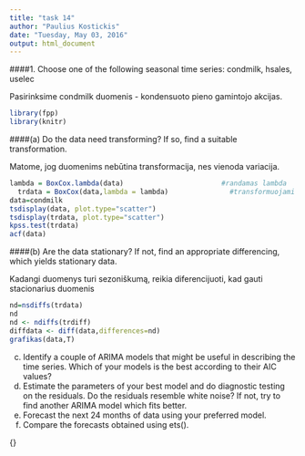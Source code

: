 ```yaml
---
title: "task 14"
author: "Paulius Kostickis"
date: "Tuesday, May 03, 2016"
output: html_document
---
```

####1. Choose one of the following seasonal time series: condmilk, hsales, uselec

Pasirinksime condmilk duomenis - kondensuoto pieno gamintojo akcijas.

```r
library(fpp)
library(knitr)

```


####(a) Do the data need transforming? If so, find a suitable transformation.

Matome, jog duomenims nebūtina transformacija, nes vienoda variacija. 

```r
lambda = BoxCox.lambda(data)                        #randamas lambda  
  trdata = BoxCox(data,lambda = lambda)               #transformuojami duomenys
data=condmilk
tsdisplay(data, plot.type="scatter")
tsdisplay(trdata, plot.type="scatter")
kpss.test(trdata)
acf(data)
```


####(b) Are the data stationary? If not, find an appropriate differencing, which yields stationary data.

Kadangi duomenys turi sezoniškumą, reikia diferencijuoti, kad gauti stacionarius duomenis

```r
nd=nsdiffs(trdata)
nd
nd <- ndiffs(trdiff)     
diffdata <- diff(data,differences=nd)
grafikas(data,T)
```

(c) Identify a couple of ARIMA models that might be useful in describing
the time series. Which of your models is the best according
to their AIC values?
(d) Estimate the parameters of your best model and do diagnostic
testing on the residuals. Do the residuals resemble white noise?
If not, try to find another ARIMA model which fits better.
(e) Forecast the next 24 months of data using your preferred model.
(f) Compare the forecasts obtained using ets().

{}